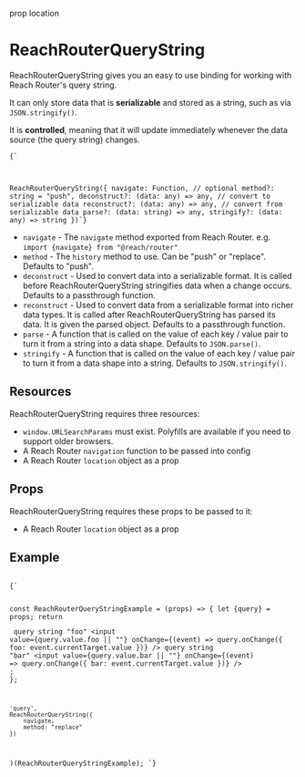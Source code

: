 prop location

# ReachRouterQueryString

<ReachRouterQueryStringExample location={location} />

ReachRouterQueryString gives you an easy to use binding for working with Reach Router's query string.

It can only store data that is **serializable** and stored as a string, such as via `JSON.stringify()`.

It is **controlled**, meaning that it will update immediately whenever the data source (the query string) changes.

<Code language="jsx">{`

ReachRouterQueryString({
    navigate: Function,
    // optional
    method?: string = "push",
    deconstruct?: (data: any) => any, // convert to serializable data
    reconstruct?: (data: any) => any, // convert from serializable data
    parse?: (data: string) => any,
    stringify?: (data: any) => string
})`}</Code>

- `navigate` - The `navigate` method exported from Reach Router. e.g. `import {navigate} from "@reach/router"`
- `method` - The `history` method to use. Can be "push" or "replace". Defaults to "push".
- `deconstruct` - Used to convert data into a serializable format. It is called before ReachRouterQueryString stringifies data when a change occurs. Defaults to a passthrough function.
- `reconstruct` - Used to convert data from a serializable format into richer data types. It is called after ReachRouterQueryString has parsed its data. It is given the parsed object. Defaults to a passthrough function.
- `parse` - A function that is called on the value of each key / value pair to turn it from a string into a data shape. Defaults to `JSON.parse()`.
- `stringify` - A function that is called on the value of each key / value pair to turn it from a data shape into a string. Defaults to `JSON.stringify()`.

## Resources

ReachRouterQueryString requires three resources:
- `window.URLSearchParams` must exist. Polyfills are available if you need to support older browsers.
- A Reach Router `navigation` function to be passed into config
- A Reach Router `location` object as a prop

## Props

ReachRouterQueryString requires these props to be passed to it:
- A Reach Router `location` object as a prop

## Example

<Code language="jsx">
{`

const ReachRouterQueryStringExample = (props) => {
    let {query} = props;
    return <div>
        <label>query string "foo"</label>
        <input
            value={query.value.foo || ""}
            onChange={(event) => query.onChange({
                foo: event.currentTarget.value
            })}
        />
        <label>query string "bar"</label>
        <input
            value={query.value.bar || ""}
            onChange={(event) => query.onChange({
                bar: event.currentTarget.value
            })}
        />
    </div>;
};

    'query',
    ReachRouterQueryString({
        navigate,
        method: "replace"
    })
)(ReachRouterQueryStringExample);
`}
</Code>
